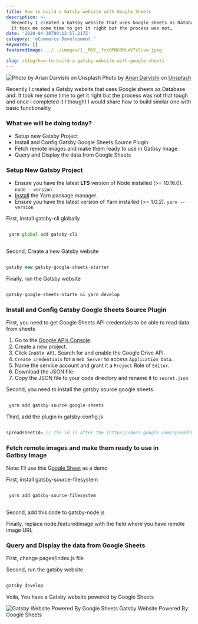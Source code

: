 ```yaml
---
title: How to build a Gatsby website with Google Sheets
description: >-
  Recently I created a Gatsby website that uses Google sheets as Database and.
  It took me some time to get it right but the process was not…
date: '2020-04-30T09:12:57.217Z'
category: 'eCommerce Development '
keywords: []
featuredImage: ../../images/1__M8Y__frxOMNG9MLxV7z5Lvw.jpeg

slug: /blog/how-to-build-a-gatsby-website-with-google-sheets
---
```

![Photo by Arian Darvishi on Unsplash](../../images/how-to-build-a-gatsby-website-with-google-sheets-0.jpeg)
Photo by  [Arian Darvishi](https://unsplash.com/@arianismmm?utm_source=unsplash&utm_medium=referral&utm_content=creditCopyText) on [Unsplash](https://unsplash.com/s/photos/learning?utm_source=unsplash&utm_medium=referral&utm_content=creditCopyText)

Recently I created a Gatsby website that uses Google sheets as Database and. It took me some time to get it right but the process was not that tough and once I completed it I thought I would share how to build similar one with basic functionality

### What we will be doing today?

*   Setup new Gatsby Project
*   Install and Config Gatsby Google Sheets Source Plugin
*   Fetch remote images and make them ready to use in Gatbsy Image
*   Query and Display the data from Google Sheets

### **Setup New Gatsby Project**

*   Ensure you have the latest **LTS** version of Node installed (>= 10.16.0). `node --version`
*   [Install](https://yarnpkg.com/en/docs/install) the Yarn package manager.
*   Ensure you have the latest version of Yarn installed (>= 1.0.2). `yarn --version`

First, install gatsby-cli globally

```javascript

 yarn global add gatsby-cli
 
 ```

Second, Create a new Gatsby website

```javascript 

gatsby new gatsby-google-sheets-starter 

```

Finally, run the Gatsby website

```javascript

gatsby-google-sheets-starte && yarn develop

````

### **Install and Config Gatsby Google Sheets Source Plugin**

First, you need to get Google Sheets API credentials to be able to read data from sheets

1.  Go to the [Google APIs Console](https://console.developers.google.com/).
2.  Create a new project.
3.  Click `Enable API`. Search for and enable the Google Drive API.
4.  `Create credentials` for a `Web Server` to access `Application Data`.
5.  Name the service account and grant it a `Project` Role of `Editor`.
6.  Download the JSON file.
7.  Copy the JSON file to your code directory and rename it to `secret.json`

Second, you need to install the gatsby source google sheets

```javascript

 yarn add gatsby-source-google-sheets

```
Third, add the plugin in gatsby-config.js

```javascript

spreadsheetId= // the id is after the [https://docs.google.com/spreadsheets/d/](https://docs.google.com/spreadsheets/d/)YOUR ID/edit#gid=0

```

### Fetch remote images and make them ready to use in Gatbsy Image

Note: I’ll use this G[oogle Sheet](https://docs.google.com/spreadsheets/d/1L0aW6utYrcfd7xwYp1cIUkv8As4cFx1ECb0phF9-CEE/edit#gid=0) as a demo

First, install gatsby-source-filesystem

```javascript 

 yarn add gatsby-source-filesystem 
 
 ```

Second, add this code to gatsby-node.js

Finally, replace node.featuredimage with the field where you have remote image URL

### Query and Display the data from Google Sheets

First, change pages/index.js file

Second, run the gatsby website

```javascript

gatsby develop

```

Voila, You have a Gatsby website powered by Google Sheets

![Gatsby Website Powered By Google Sheets](../../images/1__TG1lwHGnlbim9PAbTBL42w.png)
Gatsby Website Powered By Google Sheets